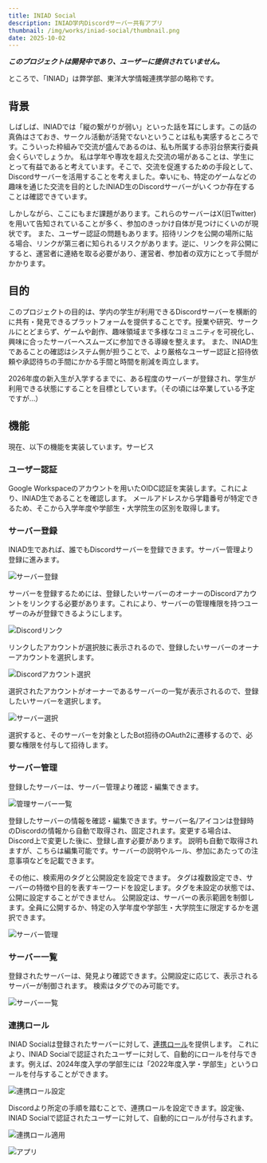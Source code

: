 ```yaml
---
title: INIAD Social
description: INIAD学内Discordサーバー共有アプリ
thumbnail: /img/works/iniad-social/thumbnail.png
date: 2025-10-02
---
```


**_このプロジェクトは開発中であり、ユーザーに提供されていません。_**

ところで、「INIAD」は弊学部、東洋大学情報連携学部の略称です。

## 背景

しばしば、INIADでは「縦の繋がりが弱い」といった話を耳にします。この話の真偽はさておき、サークル活動が活発でないということは私も実感するところです。こういった枠組みで交流が盛んであるのは、私も所属する赤羽台祭実行委員会くらいでしょうか。
私は学年や専攻を超えた交流の場があることは、学生にとって有益であると考えています。そこで、交流を促進するための手段として、Discordサーバーを活用することを考えました。幸いにも、特定のゲームなどの趣味を通じた交流を目的としたINIAD生のDiscordサーバーがいくつか存在することは確認できています。

しかしながら、ここにもまだ課題があります。これらのサーバーはX(旧Twitter)を用いて告知されていることが多く、参加のきっかけ自体が見つけにくいのが現状です。
また、ユーザー認証の問題もあります。招待リンクを公開の場所に貼る場合、リンクが第三者に知られるリスクがあります。逆に、リンクを非公開にすると、運営者に連絡を取る必要があり、運営者、参加者の双方にとって手間がかかります。

## 目的

このプロジェクトの目的は、学内の学生が利用できるDiscordサーバーを横断的に共有・発見できるプラットフォームを提供することです。授業や研究、サークルにとどまらず、ゲームや創作、趣味領域まで多様なコミュニティを可視化し、興味に合ったサーバーへスムーズに参加できる導線を整えます。
また、INIAD生であることの確認はシステム側が担うことで、より厳格なユーザー認証と招待依頼や承認待ちの手間にかかる手間と時間を削減を両立します。

2026年度の新入生が入学するまでに、ある程度のサーバーが登録され、学生が利用できる状態にすることを目標としています。（その頃には卒業している予定ですが…）

## 機能

現在、以下の機能を実装しています。サービス

### ユーザー認証

Google Workspaceのアカウントを用いたOIDC認証を実装します。これにより、INIAD生であることを確認します。
メールアドレスから学籍番号が特定できるため、そこから入学年度や学部生・大学院生の区別を取得します。

### サーバー登録

INIAD生であれば、誰でもDiscordサーバーを登録できます。サーバー管理より登録に進みます。

![サーバー登録](/img/works/iniad-social/register-server.png)

サーバーを登録するためには、登録したいサーバーのオーナーのDiscordアカウントをリンクする必要があります。これにより、サーバーの管理権限を持つユーザーのみが登録できるようにします。

![Discordリンク](/img/works/iniad-social/link-discord.png)

リンクしたアカウントが選択肢に表示されるので、登録したいサーバーのオーナーアカウントを選択します。

![Discordアカウント選択](/img/works/iniad-social/select-discord-account.png)

選択されたアカウントがオーナーであるサーバーの一覧が表示されるので、登録したいサーバーを選択します。

![サーバー選択](/img/works/iniad-social/select-discord-server.png)

選択すると、そのサーバーを対象としたBot招待のOAuth2に遷移するので、必要な権限を付与して招待します。

### サーバー管理

登録したサーバーは、サーバー管理より確認・編集できます。

![管理サーバー一覧](/img/works/iniad-social/managed-servers.png)

登録したサーバーの情報を確認・編集できます。サーバー名/アイコンは登録時のDiscordの情報から自動で取得され、固定されます。変更する場合は、Discord上で変更した後に、登録し直す必要があります。
説明も自動で取得されますが、こちらは編集可能です。サーバーの説明やルール、参加にあたっての注意事項などを記載できます。

その他に、検索用のタグと公開設定を設定できます。
タグは複数設定でき、サーバーの特徴や目的を表すキーワードを設定します。タグを未設定の状態では、公開に設定することができません。
公開設定は、サーバーの表示範囲を制御します。全員に公開するか、特定の入学年度や学部生・大学院生に限定するかを選択できます。

![サーバー管理](/img/works/iniad-social/manage-server.png)

### サーバー一覧

登録されたサーバーは、発見より確認できます。公開設定に応じて、表示されるサーバーが制御されます。
検索はタグでのみ可能です。

![サーバー一覧](/img/works/iniad-social/discovery.png)

### 連携ロール

INIAD Socialは登録されたサーバーに対して、[連携ロール](https://support.discord.com/hc/ja/articles/10388356626711-%E6%8E%A5%E7%B6%9A-%E9%80%A3%E6%90%BA%E3%83%AD%E3%83%BC%E3%83%AB-%E7%AE%A1%E7%90%86%E8%80%85)を提供します。
これにより、INIAD Socialで認証されたユーザーに対して、自動的にロールを付与できます。例えば、2024年度入学の学部生には「2022年度入学・学部生」というロールを付与することができます。

![連携ロール設定](/img/works/iniad-social/linked-role.png)

Discordより所定の手順を踏むことで、連携ロールを設定できます。設定後、INIAD Socialで認証されたユーザーに対して、自動的にロールが付与されます。

![連携ロール適用](/img/works/iniad-social/apply-linked-role.png)

![アプリ](/img/works/iniad-social/linked-app.png)
